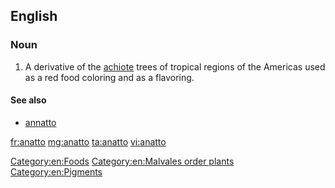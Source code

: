 ==English==

===Noun===
{{en-noun|-}}
{{wikipedia}}

# A derivative of the [[achiote]] trees of tropical regions of the Americas used as a red food coloring and as a flavoring.

====See also====
* [[annatto]]

[[Category:en:Foods]]
[[Category:en:Malvales order plants]]
[[Category:en:Pigments]]

[[fr:anatto]]
[[mg:anatto]]
[[ta:anatto]]
[[vi:anatto]]